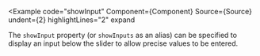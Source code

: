 
<Example
  code="showInput"
  Component={Component}
  Source={Source}
  undent={2}
  highlightLines="2"
  expand
>
  The `showInput` property (or `showInputs` as an alias) can be specified to
  display an input below the slider to allow precise values to be entered.
</Example>
